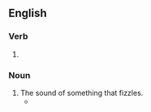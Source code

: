 ==English==

===Verb===
{{head|en|verb form}}

# {{present participle of|fizzle|lang=en|nocat=1}}

===Noun===
{{en-noun}}

# The sound of something that fizzles.
#* {{quote-text|lang=en|year=2007|author=Andrew Caldecott|title=Not Exactly Ghosts|page=176|passage=On the drive home Cromley decided that he must tell Kathleen of his verification of what, he was sure, had been her suspicions. He knew now why she had been so upset by moanings and '''fizzlings''' in the hot-water pipes.}}
